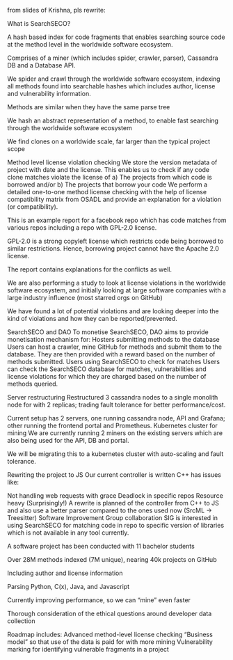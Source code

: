 from slides of Krishna, pls rewrite:

What is SearchSECO?

A hash based index for code fragments that enables searching source code at the method level in the worldwide software ecosystem.

Comprises of a miner (which includes spider, crawler, parser), Cassandra DB and a Database API.

We spider and crawl through the worldwide software ecosystem, indexing all methods found into searchable hashes which includes author, license and vulnerability information.

Methods are similar when they have the same parse tree

We hash an abstract representation of a method, to enable fast searching through the worldwide software ecosystem

We find clones on a worldwide scale, far larger than the typical project scope

Method level license violation checking
We store the version metadata of project with date and the license. This enables us to check if any code clone matches violate the license of
a) The projects from which code is borrowed and/or
b) The projects that borrow your code
We perform a detailed one-to-one method license checking with the help of license compatibility matrix from OSADL and provide an explanation for a violation (or compatibility).

This is an example report for a facebook repo which has code matches from various repos including a repo with GPL-2.0 license.

GPL-2.0 is a strong copyleft license which restricts code being borrowed to similar restrictions. Hence, borrowing project cannot have the Apache 2.0 license.

The report contains explanations for the conflicts as well.

We are also performing a study to look at license violations in the worldwide software ecosystem, and initially looking at large software companies with a large industry influence (most starred orgs on GitHub)

We have found a lot of potential violations and are looking deeper into the kind of violations and how they can be reported/prevented.

SearchSECO and DAO
To monetise SearchSECO, DAO aims to provide monetisation mechanism for:
Hosters submitting methods to the database
Users can host a crawler, mine GitHub for methods and submit them to the database. They are then provided with a reward based on the number of methods submitted.
Users using SearchSECO to check for matches
Users can check the SearchSECO database for matches, vulnerabilities and license violations for which they are charged based on the number of methods queried.

Server restructuring
Restructured 3 cassandra nodes to a single monolith node for with 2 replicas; trading fault tolerance for better performance/cost.

Current setup has 2 servers, one running cassandra node, API and Grafana; other running the frontend portal and Prometheus.
Kubernetes cluster for mining
We are currently running 2 miners on the existing servers which are also being used for the API, DB and portal.

We will be migrating this to a kubernetes cluster with auto-scaling and fault tolerance.

Rewriting the project to JS
Our current controller is written C++ has issues like:

Not handling web requests with grace
Deadlock in specific repos
Resource heavy (Surprisingly!)
A rewrite is planned of the controller from C++ to JS and also use a better parser compared to the ones used now (SrcML -> Treesitter)
Software Improvement Group collaboration
SIG is interested in using SearchSECO for matching code in repo to specific version of libraries which is not available in any tool currently.

A software project has been conducted with 11 bachelor students

Over 28M methods indexed (7M unique), nearing 40k projects on GitHub

Including author and license information

Parsing Python, C(x), Java, and Javascript

Currently improving performance, so we can “mine” even faster

Thorough consideration of the ethical questions around developer data collection

Roadmap includes:
Advanced method-level license checking
“Business model” so that use of the data is paid for with more mining
Vulnerability marking for identifying vulnerable fragments in a project
